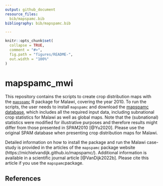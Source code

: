 ```yaml
---
output: github_document
resource_files:
  bib/mapspamc.bib
bibliography: bib/mapspamc.bib

---
```


<!-- README.md is generated from README.Rmd. Please edit that file -->

```r
knitr::opts_chunk$set(
  collapse = TRUE,
  comment = "#>",
  fig.path = "figures/README-",
  out.width = "100%"
)
```

# mapspamc_mwi

This repository contains the scripts to create crop distribution maps with the [`mapspamc`](https://github.com/michielvandijk/mapspamc) R package for Malawi, covering the year 2010. To run the scripts, the user needs to install `mapspamc` and download the [mapspamc database](https://doi.org/10.5281/zenodo.7031917), which includes all the required input data, including subnational crop statistics for Malawi as well as global maps. Note that the (subnational) statistics were modified for illustrative purposes and therefore results might differ from those presented in SPAM2010 [@Yu2020]. Please use the original SPAM database when presenting crop distribution maps for Malawi.

Detailed information on how to install the package and run the Malawi case-study is provided in the articles of the `mapspamc` package website (https://michielvandijk.github.io/mapspamc/). Additional information is available in a scientific journal article [@VanDijk2022b]. Please cite this article if you use the `mapspamc`package.

## References
